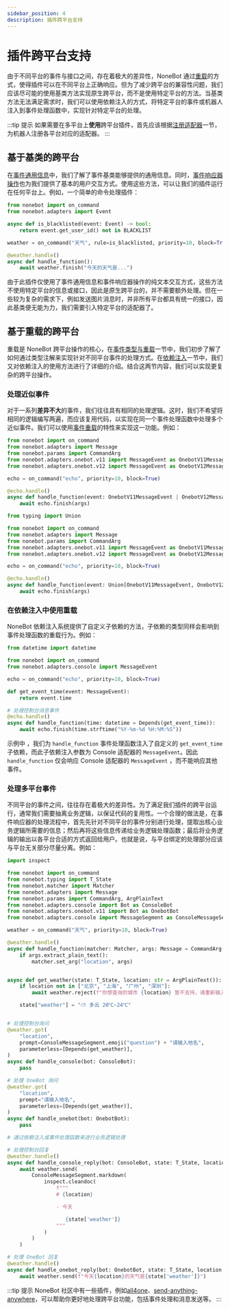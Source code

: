```yaml
---
sidebar_position: 4
description: 插件跨平台支持
---
```


# 插件跨平台支持


由于不同平台的事件与接口之间，存在着极大的差异性，NoneBot 通过[重载](../appendices/overload.md)的方式，使得插件可以在不同平台上正确响应。但为了减少跨平台的兼容性问题，我们应该尽可能的使用基类方法实现原生跨平台，而不是使用特定平台的方法。当基类方法无法满足需求时，我们可以使用依赖注入的方式，将特定平台的事件或机器人注入到事件处理函数中，实现针对特定平台的处理。

:::tip 提示
如果需要在多平台上**使用**跨平台插件，首先应该根据[注册适配器](../advanced/adapter.md#注册适配器)一节，为机器人注册各平台对应的适配器。
:::

## 基于基类的跨平台

在[事件通用信息](../advanced/adapter.md#获取事件通用信息)中，我们了解了事件基类能够提供的通用信息。同时，[事件响应器操作](../appendices/session-control.mdx#更多事件响应器操作)也为我们提供了基本的用户交互方式。使用这些方法，可以让我们的插件运行在任何平台上。例如，一个简单的命令处理插件：

```python {5,11}
from nonebot import on_command
from nonebot.adapters import Event

async def is_blacklisted(event: Event) -> bool:
    return event.get_user_id() not in BLACKLIST

weather = on_command("天气", rule=is_blacklisted, priority=10, block=True)

@weather.handle()
async def handle_function():
    await weather.finish("今天的天气是...")
```

由于此插件仅使用了事件通用信息和事件响应器操作的纯文本交互方式，这些方法不使用特定平台的信息或接口，因此是原生跨平台的，并不需要额外处理。但在一些较为复杂的需求下，例如发送图片消息时，并非所有平台都具有统一的接口，因此基类便无能为力，我们需要引入特定平台的适配器了。

## 基于重载的跨平台

重载是 NoneBot 跨平台操作的核心，在[事件类型与重载](../appendices/overload.md#重载)一节中，我们初步了解了如何通过类型注解来实现针对不同平台事件的处理方式。在[依赖注入](../advanced/dependency.mdx)一节中，我们又对依赖注入的使用方法进行了详细的介绍。结合这两节内容，我们可以实现更复杂的跨平台操作。

### 处理近似事件

对于一系列**差异不大**的事件，我们往往具有相同的处理逻辑。这时，我们不希望将相同的逻辑编写两遍，而应该复用代码，以实现在同一个事件处理函数中处理多个近似事件。我们可以使用[事件重载](../advanced/dependency.mdx#event)的特性来实现这一功能。例如：

<Tabs groupId="python">
  <TabItem value="3.10" label="Python 3.10+" default>

```python
from nonebot import on_command
from nonebot.adapters import Message
from nonebot.params import CommandArg
from nonebot.adapters.onebot.v11 import MessageEvent as OnebotV11MessageEvent
from nonebot.adapters.onebot.v12 import MessageEvent as OnebotV12MessageEvent

echo = on_command("echo", priority=10, block=True)

@echo.handle()
async def handle_function(event: OnebotV11MessageEvent | OnebotV12MessageEvent, args: Message = CommandArg()):
    await echo.finish(args)
```

  </TabItem>
  <TabItem value="3.9" label="Python 3.9">

```python
from typing import Union

from nonebot import on_command
from nonebot.adapters import Message
from nonebot.params import CommandArg
from nonebot.adapters.onebot.v11 import MessageEvent as OnebotV11MessageEvent
from nonebot.adapters.onebot.v12 import MessageEvent as OnebotV12MessageEvent

echo = on_command("echo", priority=10, block=True)

@echo.handle()
async def handle_function(event: Union[OnebotV11MessageEvent, OnebotV12MessageEvent], args: Message = CommandArg()):
    await echo.finish(args)
```

  </TabItem>
</Tabs>

### 在依赖注入中使用重载

NoneBot 依赖注入系统提供了自定义子依赖的方法，子依赖的类型同样会影响到事件处理函数的重载行为。例如：

```python
from datetime import datetime

from nonebot import on_command
from nonebot.adapters.console import MessageEvent

echo = on_command("echo", priority=10, block=True)

def get_event_time(event: MessageEvent):
    return event.time

# 处理控制台消息事件
@echo.handle()
async def handle_function(time: datetime = Depends(get_event_time)):
    await echo.finish(time.strftime("%Y-%m-%d %H:%M:%S"))
```

示例中 ，我们为 `handle_function` 事件处理函数注入了自定义的 `get_event_time` 子依赖，而此子依赖注入参数为 Console 适配器的 `MessageEvent`。因此 `handle_function` 仅会响应 Console 适配器的 `MessageEvent` ，而不能响应其他事件。

### 处理多平台事件

不同平台的事件之间，往往存在着极大的差异性。为了满足我们插件的跨平台运行，通常我们需要抽离业务逻辑，以保证代码的复用性。一个合理的做法是，在事件响应器的处理流程中，首先先针对不同平台的事件分别进行处理，提取出核心业务逻辑所需要的信息；然后再将这些信息传递给业务逻辑处理函数；最后将业务逻辑的输出以各平台合适的方式返回给用户。也就是说，与平台绑定的处理部分应该与平台无关部分尽量分离。例如：

```python
import inspect

from nonebot import on_command
from nonebot.typing import T_State
from nonebot.matcher import Matcher
from nonebot.adapters import Message
from nonebot.params import CommandArg, ArgPlainText
from nonebot.adapters.console import Bot as ConsoleBot
from nonebot.adapters.onebot.v11 import Bot as OnebotBot
from nonebot.adapters.console import MessageSegment as ConsoleMessageSegment

weather = on_command("天气", priority=10, block=True)

@weather.handle()
async def handle_function(matcher: Matcher, args: Message = CommandArg()):
    if args.extract_plain_text():
        matcher.set_arg("location", args)


async def get_weather(state: T_State, location: str = ArgPlainText()):
    if location not in ["北京", "上海", "广州", "深圳"]:
        await weather.reject(f"你想查询的城市 {location} 暂不支持，请重新输入！")

    state["weather"] = "⛅ 多云 20℃~24℃"


# 处理控制台询问
@weather.got(
    "location",
    prompt=ConsoleMessageSegment.emoji("question") + "请输入地名",
    parameterless=[Depends(get_weather)],
)
async def handle_console(bot: ConsoleBot):
    pass

# 处理 OneBot 询问
@weather.got(
    "location",
    prompt="请输入地名",
    parameterless=[Depends(get_weather)],
)
async def handle_onebot(bot: OnebotBot):
    pass

# 通过依赖注入或事件处理函数来进行业务逻辑处理

# 处理控制台回复
@weather.handle()
async def handle_console_reply(bot: ConsoleBot, state: T_State, location: str = ArgPlainText()):
    await weather.send(
        ConsoleMessageSegment.markdown(
            inspect.cleandoc(
                f"""
                # {location}

                - 今天

                   {state['weather']}
                """
            )
        )
    )

# 处理 OneBot 回复
@weather.handle()
async def handle_onebot_reply(bot: OnebotBot, state: T_State, location: str = ArgPlainText()):
    await weather.send(f"今天{location}的天气是{state['weather']}")
```

:::tip 提示
NoneBot 社区中有一些插件，例如[all4one](https://github.com/nonepkg/nonebot-plugin-all4one)、[send-anything-anywhere](https://github.com/felinae98/nonebot-plugin-send-anything-anywhere)，可以帮助你更好地处理跨平台功能，包括事件处理和消息发送等。
:::
